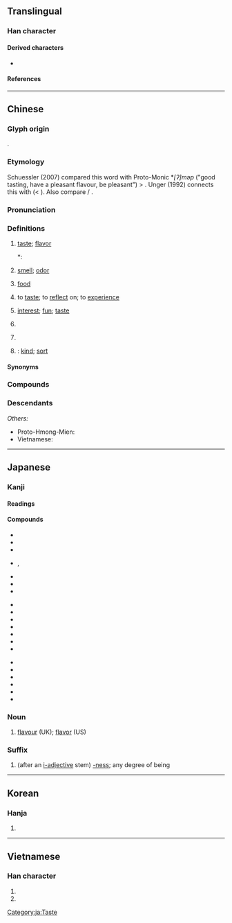 {{also|昧}}
{{character info/new}}
==Translingual==
{{stroke order|strokes=8}}

===Han character===
{{Han char|rn=30|rad=口|as=05|sn=8|four=65090|canj=RJD|ids=⿰口未}}

====Derived characters====
* {{l|mul|[[𮋞]], [[菋]], [[𠽘]]}}

====References====
{{Han ref|kx=0182.130|dkj=03456|dj=0401.140|hdz=10597.060|uh=5473}}

----

==Chinese==
{{zh-forms}}

===Glyph origin===
{{Han etym}}
{{Han compound|口|未|t1=mouth|ls=psc|c1=s|c2=p}}.

===Etymology===
Schuessler (2007) compared this word with Proto-Monic *''[ʔ]məp'' ("good tasting, have a pleasant flavour, be pleasant") > {{cog|mnw|မိပ်|tr=mìp||to be happy, to enjoy}}. Unger (1992) connects this with {{cog|bo|བྲོད}} (< {{m|bo|བྲོ||to taste}}). Also compare {{etyl|ko|-}} {{ko-l|맛|mas|taste}} / {{ko-l|멋|mes|taste; charm}}.

===Pronunciation===
{{zh-pron
|m=wèi,er=y
|m-s=wei4
|c=mei6,mei6-2
|c_note=mei6-2 - classifier
|c-t=
|g=
|h=pfs=mi;gd=mi4
|j=
|mb=mī
|md=ê/mê
|md_note=ê - taste, smell, food; mê - (''figurative'') taste, fun, interest
|mn=bī
|mn-t=bhi7
|w=3mi,3vi
|w_note=3mi - colloquial; 3vi - literary
|x=
|mc=y
|oc=y
|cat=n,cls
}}

===Definitions===
{{zh-hanzi}}

# [[taste]]; [[flavor]]
#*: {{zh-x|甘橘，^大厘 城 有 之，其 味 酸。|Dali City has sweet tangerines, but their flavour is sour.|CL|ref={{RQ:Manshu|7|Tea, Trees, Herbs and Fruits|7}}}}
# [[smell]]; [[odor]] {{zh-mw|m:股|c:𠹻}}
#: {{zh-x|點解 你 間 房{fong4-2} 好似 有 𠹻 味 嘅？|Why does your room seem like there is some '''smell'''?|C}}
# [[food]]
#: {{zh-x|海味|seafood [i.e. taste of the sea]}}
# to [[taste]]; to [[reflect]] on; to [[experience]]
#: {{zh-x|品味|to taste; to appreciate}}
# [[interest]]; [[fun]]; [[taste]]
#: {{zh-x|意味|meaning}}
#: {{zh-x|趣味|fun; taste}}
# {{zh-classifier|ingredients of a Chinese medicine prescription}}
# {{zh-classifier|dishes}}
#: {{zh-x|今日 味 味 餸 都 啱 嗮 我 胃口。|Every '''dish''' here today is my kind of food.|C}}
#: {{zh-x|一 魚 幾 味{mei6-2}|one fish, several '''dishes'''|C}}
# {{lb|zh|Cantonese}} {{zh-classifier|things|dot=}}: [[kind]]; [[sort]]
#: {{zh-x|呢{ni1} 味{mei6-2} 嘢 太 惡搞 喇。|This '''kind''' of stuff is too hard to handle.|C}}
#: {{zh-x|原來 你 中意 嗰 味{mei6-2} 嘢 嘅。|So you like that '''kind''' of stuff.|C}}

====Synonyms====
{{zh-dial|味道}}
{{zh-dial|氣味}}

===Compounds===
{{zh-der|風味|海味|味道|味精|味蕾|五味子|意味|鮮味|一味|一味禪|三月不知肉味|不夠味|不彀味|不是味|不是滋味|世味|串味|乏味|五味|人味兒|人情味|低級趣味|個中滋味|入味|六味|其味無窮|兼味|冰冷無味|別有風味|北杜味納河|南味|厚味|厚味臘毒|原味|口味|吃味|吃味兒|合口味|吟味|含味|味兒|味勝易牙|味同嚼蠟|味噌|味噌湯|味外味|味如雞肋|味素|味覺|味覺器|和味|品味|回味|回味無窮|土味|夠味|女人味|家鄉味|尋味|對味|山珍海味|情味|意味深長|找沒味兒|披味|掛味兒|易牙之味|是味兒|有味|有味兒|有味電影|有滋有味兒|枯燥無味|正味|殊滋異味|氣味|氣味相合|氣味相投|沒人味|沒味|沒味兒|沒味道|況味|津津有味|淡然無味|淡而無味|淡薄無味|滋味|滋味兒|滷味|烈味|無味|熟讀玩味|玩味|珍味|珍羞美味|珍饈百味|甘味|甜味|異味|禪味|索然無味|美味|美味可口|耐人尋味|聞韶忘味|脾味|腥味|腥臊味|膏粱厚味|膩味|臊味|臘味|臭味|臭味相投|興味|興味盎然|興味索然|舊時風味|色香味俱全|芝蘭氣味|苜蓿風味|藥味|衠一味|言語無味|語言無味|誦味|調味|調味乳|調味品|調味料|諷味|走味|走味兒|趣味|趣味橫生|蹇味兒|辣味|辨味|道學味|鄉味|野味|銅臭味|霉味|韻味|食不二味|食不兼味|食不甘味|食不知味|食不累味|食不終味|食不遑味|食不重味|食之無味，棄之不甘|食之無味，棄之可惜|食味方丈|食髓知味|餘味|餘味無窮|香味|體味}}

===Descendants===
{{CJKV||み|j2=び|미|vị}}
''Others:''
* Proto-Hmong-Mien: {{l|hmx-pro|*hmeiᴴ||taste; to try}}
* Vietnamese: {{l|vi|mùi||smell}}

{{zh-cat|Intermediate}}

----

==Japanese==

===Kanji===
{{ja-kanji|grade=3|rs=口05}}

====Readings====
{{ja-readings
|goon=み
|kanon=び
|kun=あじ-, あじ-わう
}}

====Compounds====
{{top3}}
* {{ja-r|味方|みかた}}
* {{ja-r|味噌|みそ}}
* {{ja-r|味噌汁|みそしる}}
* {{ja-r|三味線|しゃみせん}}, {{ja-r|三味線|さみせん}}
* {{ja-r|興味|きょうみ}}
* {{ja-r|意味|いみ}}
* {{ja-r|無意味|むいみ}}
{{mid3}}
* {{ja-r|甘味|あまみ}}
* {{ja-r|地味|じみ}}
* {{ja-r|気味|きみ}}
* {{ja-r|不気味|ぶきみ}}
* {{ja-r|趣味|しゅみ}}
* {{ja-r|赤味|あかみ}}
* {{ja-r|黒味|くろみ}}
{{mid3}}
* {{ja-r|厚味|あつみ}}
* {{ja-r|不味い|まずい}}
* {{ja-r|美味しい|おいし.い}}
* {{ja-r|旨味|うまみ}}
* {{ja-r|賞味|しょうみ}}
* {{ja-r|薬味|やくみ}}
{{bottom}}

===Noun===
{{ja-noun|あじ}}

# [[flavour]] (UK); [[flavor]] (US)

===Suffix===
{{ja-pos|み|suffix}}

# (after an [[形容詞|i-adjective]] stem) [[-ness]]; any degree of being

[[Category:ja:Taste]]

----

==Korean==

===Hanja===
{{ko-hanja|hangeul=미|rv=mi|mr=mi}}

# {{defn|lang=ko|sort=口05}}

----

==Vietnamese==

===Han character===
{{vi-hantu|[[vị]], [[mùi]], [[mồi]]|rs=口05}}

# {{Nom form of|mùi|[[smell]]; [[scent]]}}
# {{han tu form of|vị|[[taste]]; [[flavor]]}}